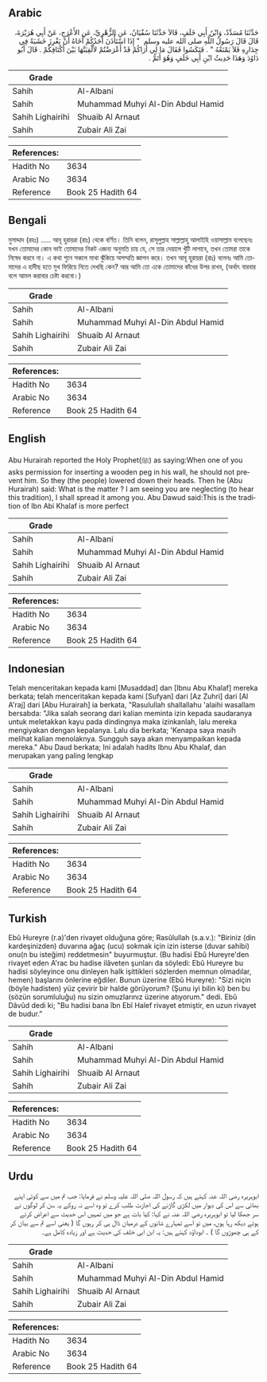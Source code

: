 ## Arabic


<div dir="rtl" lang="ar" style={{fontSize:'larger',backgroundColor:'#f8f9fa',padding:20}}>
حَدَّثَنَا مُسَدَّدٌ، وَابْنُ أَبِي خَلَفٍ، قَالاَ حَدَّثَنَا سُفْيَانُ، عَنِ الزُّهْرِيِّ، عَنِ الأَعْرَجِ، عَنْ أَبِي هُرَيْرَةَ، قَالَ قَالَ رَسُولُ اللَّهِ صلى الله عليه وسلم ‏ "‏ إِذَا اسْتَأْذَنَ أَحَدُكُمْ أَخَاهُ أَنْ يَغْرِزَ خَشَبَةً فِي جِدَارِهِ فَلاَ يَمْنَعْهُ ‏"‏ ‏.‏ فَنَكَسُوا فَقَالَ مَا لِي أَرَاكُمْ قَدْ أَعْرَضْتُمْ لأُلْقِيَنَّهَا بَيْنَ أَكْتَافِكُمْ ‏.‏ قَالَ أَبُو دَاوُدَ وَهَذَا حَدِيثُ ابْنِ أَبِي خَلَفٍ وَهُوَ أَتَمُّ ‏.‏
</div>
<div style={{backgroundColor:'#f8f9fa',padding:20, marginBottom: 10}}><table> <thead> <tr> <th>Grade</th> <th></th> </tr> </thead> <tbody> <tr><td>Sahih</td><td>Al-Albani</td></tr><tr><td>Sahih</td><td>Muhammad Muhyi Al-Din Abdul Hamid</td></tr><tr><td>Sahih Lighairihi</td><td>Shuaib Al Arnaut</td></tr><tr><td>Sahih</td><td>Zubair Ali Zai</td></tr></tbody></table><table> <thead> <tr> <th>References:</th> <th></th> </tr> </thead> <tbody><tr><td>Hadith No</td><td>3634</td></tr><tr><td>Arabic No</td><td>3634</td></tr><tr><td>Reference</td><td>Book 25 Hadith 64</td></tr></tbody></table></div>

## Bengali


<div dir="ltr" lang="bn" style={{fontSize:'larger',backgroundColor:'#f8f9fa',padding:20}}>
মুসাদ্দাদ (রহঃ) ..... আবূ হুরায়রা (রাঃ) থেকে বর্ণিত। তিনি বলেন, রাসূলুল্লাহ সাল্লাল্লাহু আলাইহি ওয়াসাল্লাম বলেছেনঃ যখন তোমাদের কোন ভাই তোমাদের নিকট এজন্য অনুমতি চায় যে, সে তার দেয়ালে খুঁটি লাগাবে, তখন তোমরা তাকে নিষেধ করবে না। এ কথা শুনে সকলে মাথা ঝুঁকিয়ে অসম্মতি জ্ঞাপন করে। তখন আবূ হুরায়রা (রাঃ) বলেনঃ আমি তোমাদের এ হাদীছ হতে মুখ ফিরিয়ে নিতে দেখছি কেন? আর আমি তো একে তোমাদের কাঁধের উপর রাখব, (অর্থাৎ বারবার বলে আমল করাবার চেষ্টা করবো।)
</div>
<div style={{backgroundColor:'#f8f9fa',padding:20, marginBottom: 10}}><table> <thead> <tr> <th>Grade</th> <th></th> </tr> </thead> <tbody> <tr><td>Sahih</td><td>Al-Albani</td></tr><tr><td>Sahih</td><td>Muhammad Muhyi Al-Din Abdul Hamid</td></tr><tr><td>Sahih Lighairihi</td><td>Shuaib Al Arnaut</td></tr><tr><td>Sahih</td><td>Zubair Ali Zai</td></tr></tbody></table><table> <thead> <tr> <th>References:</th> <th></th> </tr> </thead> <tbody><tr><td>Hadith No</td><td>3634</td></tr><tr><td>Arabic No</td><td>3634</td></tr><tr><td>Reference</td><td>Book 25 Hadith 64</td></tr></tbody></table></div>

## English


<div dir="ltr" lang="en" style={{fontSize:'larger',backgroundColor:'#f8f9fa',padding:20}}>
Abu Hurairah reported the Holy Prophet(ﷺ) as saying:When one of you asks permission for inserting a wooden peg in his wall, he should not prevent him. So they (the people) lowered down their heads. Then he (Abu Hurairah) said: What is the matter ? I am seeing you are neglecting (to hear this tradition), I shall spread it among you. Abu Dawud said:This is the tradition of Ibn Abi Khalaf is more perfect
</div>
<div style={{backgroundColor:'#f8f9fa',padding:20, marginBottom: 10}}><table> <thead> <tr> <th>Grade</th> <th></th> </tr> </thead> <tbody> <tr><td>Sahih</td><td>Al-Albani</td></tr><tr><td>Sahih</td><td>Muhammad Muhyi Al-Din Abdul Hamid</td></tr><tr><td>Sahih Lighairihi</td><td>Shuaib Al Arnaut</td></tr><tr><td>Sahih</td><td>Zubair Ali Zai</td></tr></tbody></table><table> <thead> <tr> <th>References:</th> <th></th> </tr> </thead> <tbody><tr><td>Hadith No</td><td>3634</td></tr><tr><td>Arabic No</td><td>3634</td></tr><tr><td>Reference</td><td>Book 25 Hadith 64</td></tr></tbody></table></div>

## Indonesian


<div dir="ltr" lang="id" style={{fontSize:'larger',backgroundColor:'#f8f9fa',padding:20}}>
Telah menceritakan kepada kami [Musaddad] dan [Ibnu Abu Khalaf] mereka berkata; telah menceritakan kepada kami [Sufyan] dari [Az Zuhri] dari [Al A'raj] dari [Abu Hurairah] ia berkata, "Rasulullah shallallahu 'alaihi wasallam bersabda: "Jika salah seorang dari kalian meminta izin kepada saudaranya untuk meletakkan kayu pada dindingnya maka izinkanlah, lalu mereka mengiyakan dengan kepalanya. Lalu dia berkata; 'Kenapa saya masih melihat kalian menolaknya. Sungguh saya akan menyampaikan kepada mereka." Abu Daud berkata; Ini adalah hadits Ibnu Abu Khalaf, dan merupakan yang paling lengkap
</div>
<div style={{backgroundColor:'#f8f9fa',padding:20, marginBottom: 10}}><table> <thead> <tr> <th>Grade</th> <th></th> </tr> </thead> <tbody> <tr><td>Sahih</td><td>Al-Albani</td></tr><tr><td>Sahih</td><td>Muhammad Muhyi Al-Din Abdul Hamid</td></tr><tr><td>Sahih Lighairihi</td><td>Shuaib Al Arnaut</td></tr><tr><td>Sahih</td><td>Zubair Ali Zai</td></tr></tbody></table><table> <thead> <tr> <th>References:</th> <th></th> </tr> </thead> <tbody><tr><td>Hadith No</td><td>3634</td></tr><tr><td>Arabic No</td><td>3634</td></tr><tr><td>Reference</td><td>Book 25 Hadith 64</td></tr></tbody></table></div>

## Turkish


<div dir="ltr" lang="tr" style={{fontSize:'larger',backgroundColor:'#f8f9fa',padding:20}}>
Ebû Hureyre (r.a)'den rivayet olduğuna göre; Rasûlullah (s.a.v.): "Biriniz (din kardeşinizden) duvarına ağaç (ucu) sokmak için izin isterse (duvar sahibi) onu(n bu isteğim) reddetmesin" buyurmuştur. (Bu hadisi Ebû Hureyre'den rivayet eden A'rac bu hadise ilâveten şunları da söyledi: Ebû Hureyre bu hadisi söyleyince onu dinleyen halk işittikleri sözlerden memnun olmadılar, hemen) başlarını önlerine eğdiler. Bunun üzerine (Ebû Hureyre): "Sizi niçin (böyle hadisten) yüz çevirir bir halde görüyorum? (Şunu iyi bilin ki) ben bu (sözün sorumluluğu) nu sizin omuzlarınız üzerine atıyorum." dedi. Ebû Dâvûd dedi ki; "Bu hadisi bana îbn Ebî Halef rivayet etmiştir, en uzun rivayet de budur.”
</div>
<div style={{backgroundColor:'#f8f9fa',padding:20, marginBottom: 10}}><table> <thead> <tr> <th>Grade</th> <th></th> </tr> </thead> <tbody> <tr><td>Sahih</td><td>Al-Albani</td></tr><tr><td>Sahih</td><td>Muhammad Muhyi Al-Din Abdul Hamid</td></tr><tr><td>Sahih Lighairihi</td><td>Shuaib Al Arnaut</td></tr><tr><td>Sahih</td><td>Zubair Ali Zai</td></tr></tbody></table><table> <thead> <tr> <th>References:</th> <th></th> </tr> </thead> <tbody><tr><td>Hadith No</td><td>3634</td></tr><tr><td>Arabic No</td><td>3634</td></tr><tr><td>Reference</td><td>Book 25 Hadith 64</td></tr></tbody></table></div>

## Urdu


<div dir="rtl" lang="ur" style={{fontSize:'larger',backgroundColor:'#f8f9fa',padding:20}}>
ابوہریرہ رضی اللہ عنہ کہتے ہیں کہ رسول اللہ صلی اللہ علیہ وسلم نے فرمایا: جب تم میں سے کوئی اپنے بھائی سے اس کی دیوار میں لکڑی گاڑنے کی اجازت طلب کرے تو وہ اسے نہ روکے یہ سن کر لوگوں نے سر جھکا لیا تو ابوہریرہ رضی اللہ عنہ نے کہا: کیا بات ہے جو میں تمہیں اس حدیث سے اعراض کرتے ہوئے دیکھ رہا ہوں، میں تو اسے تمہارے شانوں کے درمیان ڈال ہی کر رہوں گا ( یعنی اسے تم سے بیان کر کے ہی چھوڑوں گا ) ۔ ابوداؤد کہتے ہیں: یہ ابن ابی خلف کی حدیث ہے اور زیادہ کامل ہے۔
</div>
<div style={{backgroundColor:'#f8f9fa',padding:20, marginBottom: 10}}><table> <thead> <tr> <th>Grade</th> <th></th> </tr> </thead> <tbody> <tr><td>Sahih</td><td>Al-Albani</td></tr><tr><td>Sahih</td><td>Muhammad Muhyi Al-Din Abdul Hamid</td></tr><tr><td>Sahih Lighairihi</td><td>Shuaib Al Arnaut</td></tr><tr><td>Sahih</td><td>Zubair Ali Zai</td></tr></tbody></table><table> <thead> <tr> <th>References:</th> <th></th> </tr> </thead> <tbody><tr><td>Hadith No</td><td>3634</td></tr><tr><td>Arabic No</td><td>3634</td></tr><tr><td>Reference</td><td>Book 25 Hadith 64</td></tr></tbody></table></div>